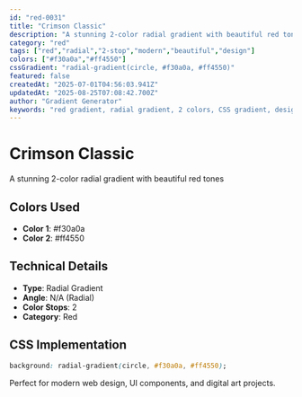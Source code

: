 ```yaml
---
id: "red-0031"
title: "Crimson Classic"
description: "A stunning 2-color radial gradient with beautiful red tones"
category: "red"
tags: ["red","radial","2-stop","modern","beautiful","design"]
colors: ["#f30a0a","#ff4550"]
cssGradient: "radial-gradient(circle, #f30a0a, #ff4550)"
featured: false
createdAt: "2025-07-01T04:56:03.941Z"
updatedAt: "2025-08-25T07:08:42.700Z"
author: "Gradient Generator"
keywords: "red gradient, radial gradient, 2 colors, CSS gradient, design, #f30a0a, #ff4550"
---
```


# Crimson Classic

A stunning 2-color radial gradient with beautiful red tones

## Colors Used
- **Color 1**: #f30a0a
- **Color 2**: #ff4550

## Technical Details
- **Type**: Radial Gradient
- **Angle**: N/A (Radial)
- **Color Stops**: 2
- **Category**: Red

## CSS Implementation
```css
background: radial-gradient(circle, #f30a0a, #ff4550);
```

Perfect for modern web design, UI components, and digital art projects.
